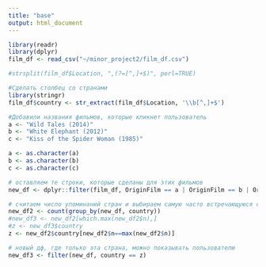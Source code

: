 ```yaml
---
title: "base"
output: html_document
---
```


```r
library(readr)
library(dplyr)
film_df <- read_csv("~/minor_project2/film_df.csv")
```

```r
#strsplit(film_df$Location, ",(?=[^,]+$)", perl=TRUE)

#Сделать столбец со странами
library(stringr)
film_df$country <- str_extract(film_df$Location, '\\b[^,]+$')
```

```r
#Добавили названия фильмов, которые кликнет пользователь
a <- "Wild Tales (2014)"
b <- "White Elephant (2012)"
c <- "Kiss of the Spider Woman (1985)"

a <- as.character(a)
b <- as.character(b)
c <- as.character(c)

# оставляем те строки, которые сделаны для этих фильмов
new_df <- dplyr::filter(film_df, OriginFilm == a | OriginFilm == b | OriginFilm == c)

# считаем число упоминаний стран и выбираем самую часто встречающуюся страну
new_df2 <- count(group_by(new_df, country))
#new_df3 <- new_df2[which.max(new_df2$n),]
#z <- new_df3$country
z <- new_df2$country[new_df2$n==max(new_df2$n)]

# новый дф, где только эта страна, можно показывать пользователю
new_df3 <- filter(new_df, country == z)
```

